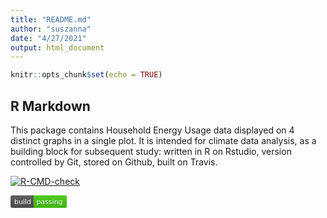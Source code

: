```yaml
---
title: "README.md"
author: "suszanna"
date: "4/27/2021"
output: html_document
---
```


```r
knitr::opts_chunk$set(echo = TRUE)
```

## R Markdown

This package contains Household Energy Usage data displayed on 4 distinct graphs in a single plot.  It is intended for climate data analysis, as a building block for subsequent study: written in R on Rstudio, version controlled by Git, stored on Github, built on Travis.

  <!-- badges: start -->
  [![R-CMD-check](https://github.com/suszanna/heu/workflows/R-CMD-check/badge.svg)](https://github.com/suszanna/heu/actions)
  
<svg xmlns="http://www.w3.org/2000/svg" width="90" height="20"><linearGradient id="a" x2="0" y2="100%"><stop offset="0" stop-color="#bbb" stop-opacity=".1"/><stop offset="1" stop-opacity=".1"/></linearGradient><rect rx="3" width="90" height="20" fill="#555"/><rect rx="3" x="37" width="53" height="20" fill="#4c1"/><path fill="#4c1" d="M37 0h4v20h-4z"/><rect rx="3" width="90" height="20" fill="url(#a)"/><g fill="#fff" text-anchor="middle" font-family="DejaVu Sans,Verdana,Geneva,sans-serif" font-size="11"><text x="19.5" y="15" fill="#010101" fill-opacity=".3">build</text><text x="19.5" y="14">build</text><text x="62.5" y="15" fill="#010101" fill-opacity=".3">passing</text><text x="62.5" y="14">passing</text></g></svg>

  <!-- badges: end -->
